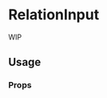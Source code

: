 <!--- RelationInput.stories.mdx --->


<Meta title="components/RelationInput" />

# RelationInput

WIP

## Usage

<Canvas>
  <Story name="base">
    <Box padding={8}>
      <RelationInput
        id="relations-1"
        label="Relations"
        labelLoadMore="Load More"
        listHeight="200px"
        name="options"
        searchResults={{
          data: {
            pages: [
              {
                isDraft: true,
                mainField: 'Relation 6',
              },
              {
                isDraft: false,
                mainField: 'Relation 7',
              },
            ],
            isLoading: false,
            isSuccess: true,
          },
        }}
        relations={{
          data: {
            pages: [
              {
                id: 1,
                href: '/',
                mainField: 'Relation 1',
              },
              {
                id: 2,
                href: '',
                mainField: 'Relation 2',
                isDraft: true,
              },
              {
                id: 3,
                href: '',
                mainField: 'Relation 3',
                isDraft: false,
              },
              {
                id: 4,
                href: '',
                mainField: 'Relation 4',
                isDraft: false,
              },
              {
                id: 5,
                href: '',
                mainField: 'Relation 5',
                isDraft: true,
              },
            ],
          },
          isLoading: false,
          isSuccess: true,
        }}
      />
    </Box>
  </Story>
</Canvas>

### Props

<ArgsTable of={RelationItem} />

